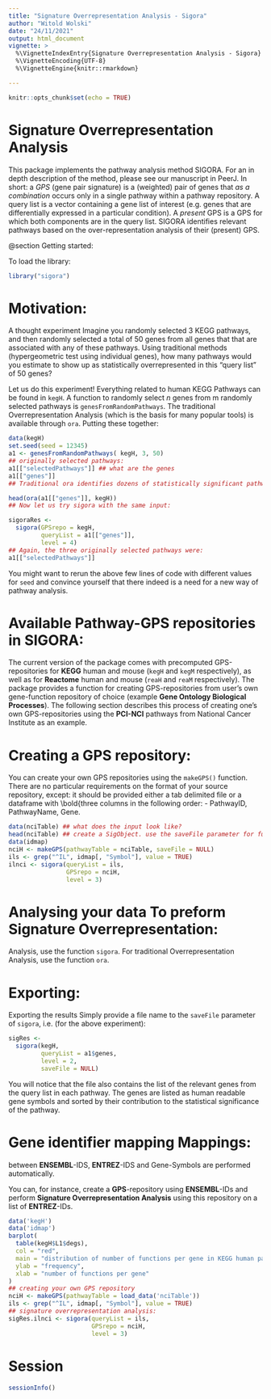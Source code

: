 ---
title: "Signature Overrepresentation Analysis - Sigora"
author: "Witold Wolski"
date: "24/11/2021"
output: html_document
vignette: >
  %\VignetteIndexEntry{Signature Overrepresentation Analysis - Sigora} 
  %\VignetteEncoding{UTF-8}
  %\VignetteEngine{knitr::rmarkdown}

---

```{r setup, include=FALSE}
knitr::opts_chunk$set(echo = TRUE)
```

# Signature Overrepresentation Analysis

This package implements the pathway analysis method SIGORA. For an in depth
description of the method, please see our manuscript in PeerJ.  In short: a
_GPS_ (gene pair signature) is a (weighted) pair of genes that _as
a combination_ occurs only in a single pathway within a pathway repository.
A query list is a vector containing a gene list of interest (e.g. genes that
are differentially expressed in a particular condition).  A _present_
GPS is a GPS for which both components are in the query list. SIGORA
identifies relevant pathways based on the over-representation analysis of
their (present) GPS.


@section Getting started:


To load the library:

```{r}
library("sigora")
```

# Motivation:

A thought experiment Imagine you randomly selected 3 KEGG pathways, and then randomly selected a total of 50 genes from all genes that that are associated with any of these pathways. Using traditional methods (hypergeometric test using individual genes), how many pathways would you estimate to show up as statistically overrepresented in this
"query list" of 50 genes?  

Let us do this experiment!  Everything related to
human KEGG Pathways can be found in `kegH`.  A function to randomly
select $n$ genes from m randomly selected pathways is
`genesFromRandomPathways`.  The traditional Overrepresentation Analysis
(which is the basis for many popular tools) is available through `ora`.
Putting these together:

```{r}
data(kegH)
set.seed(seed = 12345)
a1 <- genesFromRandomPathways( kegH, 3, 50)
## originally selected pathways:
a1[["selectedPathways"]] ## what are the genes
a1[["genes"]]
## Traditional ora identifies dozens of statistically significant pathways!

head(ora(a1[["genes"]], kegH))
## Now let us try sigora with the same input:

sigoraRes <-
  sigora(GPSrepo = kegH,
         queryList = a1[["genes"]],
         level = 4)
## Again, the three originally selected pathways were:
a1[["selectedPathways"]]

```

You might want to rerun the above few lines of code with different values
for `seed` and convince yourself that there indeed is a need for a new
way of pathway analysis.

# Available Pathway-GPS repositories in SIGORA:

The current version of the package comes with precomputed GPS-repositories
for __KEGG__ human and mouse (`kegH` and `kegM` respectively), as well as for
__Reactome__ human and mouse (`reaH` and `reaM` respectively).  The package
provides a function for creating GPS-repositories from user's own
gene-function repository of choice (example __Gene Ontology Biological
Processes__).  The following section describes this process of creating one's
own GPS-repositories using the __PCI-NCI__ pathways from National Cancer
Institute as an example.

# Creating a GPS repository:

You can create your own GPS repositories using the `makeGPS()` function.
There are no particular
requirements on the format of your source repository, except: it should be
provided either a tab delimited file or a dataframe with \bold{three columns
in the following order:
- PathwayID, PathwayName, Gene.

```{r}
data(nciTable) ## what does the input look like?
head(nciTable) ## create a SigObject. use the saveFile parameter for future reuse.
data(idmap)
nciH <- makeGPS(pathwayTable = nciTable, saveFile = NULL)
ils <- grep("^IL", idmap[, "Symbol"], value = TRUE)
ilnci <- sigora(queryList = ils,
                GPSrepo = nciH,
                level = 3)

```

# Analysing your data To preform Signature Overrepresentation:

Analysis, use the function `sigora`.  For traditional
Overrepresentation Analysis, use the function `ora`.

# Exporting:

Exporting the results Simply provide a file name to the
`saveFile` parameter of `sigora`, i.e. (for the above
experiment):

```{r}
sigRes <-
  sigora(kegH,
         queryList = a1$genes,
         level = 2,
         saveFile = NULL)

```

You will notice that the file also
contains the list of the relevant genes from the query list in each pathway.
The genes are listed as human readable gene symbols and sorted by their
contribution to the statistical significance of the pathway.

# Gene identifier mapping Mappings:

between __ENSEMBL__-IDS, __ENTREZ__-IDS and Gene-Symbols are performed
automatically.

You can, for instance, create a __GPS__-repository using
__ENSEMBL__-IDs and perform __Signature Overrepresentation Analysis__
using this repository on a list of __ENTREZ__-IDs.

```{r}
data('kegH')
data('idmap')
barplot(
  table(kegH$L1$degs),
  col = "red",
  main = "distribution of number of functions per gene in KEGG human pathways.",
  ylab = "frequency",
  xlab = "number of functions per gene"
)
## creating your own GPS repository
nciH <- makeGPS(pathwayTable = load_data('nciTable'))
ils <- grep("^IL", idmap[, "Symbol"], value = TRUE)
## signature overrepresentation analysis:
sigRes.ilnci <- sigora(queryList = ils,
                       GPSrepo = nciH,
                       level = 3)

```


# Session

```{r}
sessionInfo()
```
